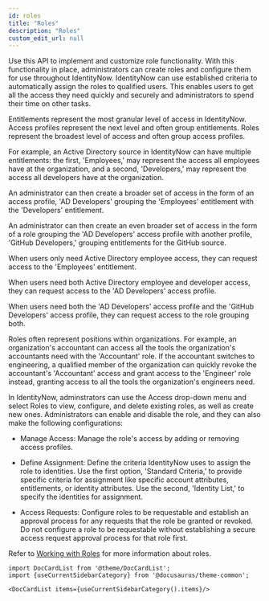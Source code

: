 ```yaml
---
id: roles
title: "Roles"
description: "Roles"
custom_edit_url: null
---
```




Use this API to implement and customize role functionality.
With this functionality in place, administrators can create roles and configure them for use throughout IdentityNow.
IdentityNow can use established criteria to automatically assign the roles to qualified users. This enables users to get all the access they need quickly and securely and administrators to spend their time on other tasks.

Entitlements represent the most granular level of access in IdentityNow.
Access profiles represent the next level and often group entitlements.
Roles represent the broadest level of access and often group access profiles.

For example, an Active Directory source in IdentityNow can have multiple entitlements: the first, 'Employees,' may represent the access all employees have at the organization, and a second, 'Developers,' may represent the access all developers have at the organization.

An administrator can then create a broader set of access in the form of an access profile, 'AD Developers' grouping the 'Employees' entitlement with the 'Developers' entitlement.

An administrator can then create an even broader set of access in the form of a role grouping the 'AD Developers' access profile with another profile, 'GitHub Developers,' grouping entitlements for the GitHub source.

When users only need Active Directory employee access, they can request access to the 'Employees' entitlement.

When users need both Active Directory employee and developer access, they can request access to the 'AD Developers' access profile.

When users need both the 'AD Developers' access profile and the 'GitHub Developers' access profile, they can request access to the role grouping both.

Roles often represent positions within organizations.
For example, an organization's accountant can access all the tools the organization's accountants need with the 'Accountant' role.
If the accountant switches to engineering, a qualified member of the organization can quickly revoke the accountant's 'Accountant' access and grant access to the 'Engineer' role instead, granting access to all the tools the organization's engineers need.

In IdentityNow, adminstrators can use the Access drop-down menu and select Roles to view, configure, and delete existing roles, as well as create new ones.
Administrators can enable and disable the role, and they can also make the following configurations:

- Manage Access: Manage the role's access by adding or removing access profiles.

- Define Assignment: Define the criteria IdentityNow uses to assign the role to identities.
Use the first option, 'Standard Criteria,' to provide specific criteria for assignment like specific account attributes, entitlements, or identity attributes.
Use the second, 'Identity List,' to specify the identities for assignment.

- Access Requests: Configure roles to be requestable and establish an approval process for any requests that the role be granted or revoked.
Do not configure a role to be requestable without establishing a secure access request approval process for that role first.

Refer to [Working with Roles](https://documentation.sailpoint.com/saas/help/access/roles.html) for more information about roles.




```mdx-code-block
import DocCardList from '@theme/DocCardList';
import {useCurrentSidebarCategory} from '@docusaurus/theme-common';

<DocCardList items={useCurrentSidebarCategory().items}/>
```
      